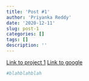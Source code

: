 ```yaml
---
title: 'Post #1'
author: 'Priyanka Reddy'
date: '2020-12-11'
slug: post-1
categories: []
tags: []
description: ''
---
```

[Link to project 1](/projects/project1/)
[Link to google](https://www.google.com)



```r
#blahblahblah
```

```python

```